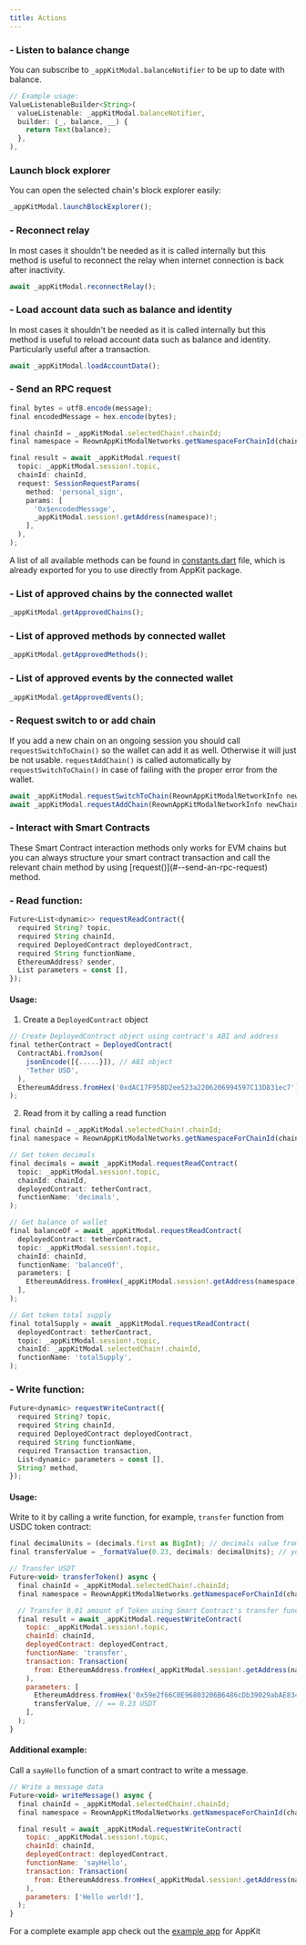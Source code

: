 ```yaml
---
title: Actions
---
```


### - Listen to balance change

You can subscribe to `_appKitModal.balanceNotifier` to be up to date with balance.

```javascript
// Example usage:
ValueListenableBuilder<String>(
  valueListenable: _appKitModal.balanceNotifier,
  builder: (_, balance, __) {
    return Text(balance);
  },
),

```

### Launch block explorer

You can open the selected chain's block explorer easily:

```javascript
_appKitModal.launchBlockExplorer();
```

### - Reconnect relay

In most cases it shouldn't be needed as it is called internally but this method is useful to reconnect the relay when internet connection is back after inactivity.

```javascript
await _appKitModal.reconnectRelay();
```

### - Load account data such as balance and identity

In most cases it shouldn't be needed as it is called internally but this method is useful to reload account data such as balance and identity. Particularly useful after a transaction.

```javascript
await _appKitModal.loadAccountData();
```

### - Send an RPC request

```javascript
final bytes = utf8.encode(message);
final encodedMessage = hex.encode(bytes);

final chainId = _appKitModal.selectedChain!.chainId;
final namespace = ReownAppKitModalNetworks.getNamespaceForChainId(chainId);

final result = await _appKitModal.request(
  topic: _appKitModal.session!.topic,
  chainId: chainId,
  request: SessionRequestParams(
    method: 'personal_sign',
    params: [
      '0x$encodedMessage',
      _appKitModal.session!.getAddress(namespace)!;
    ],
  ),
);
```

A list of all available methods can be found in [constants.dart](https://github.com/reown-com/reown_flutter/blob/master/packages/reown_core/lib/utils/constants.dart#L70) file, which is already exported for you to use directly from AppKit package.

### - List of approved chains by the connected wallet

```javascript
_appKitModal.getApprovedChains();
```

### - List of approved methods by connected wallet

```javascript
_appKitModal.getApprovedMethods();
```

### - List of approved events by the connected wallet

```javascript
_appKitModal.getApprovedEvents();
```

### - Request switch to or add chain

If you add a new chain on an ongoing session you should call `requestSwitchToChain()` so the wallet can add it as well. Otherwise it will just be not usable.
`requestAddChain()` is called automatically by `requestSwitchToChain()` in case of failing with the proper error from the wallet.

```javascript
await _appKitModal.requestSwitchToChain(ReownAppKitModalNetworkInfo newChain);
await _appKitModal.requestAddChain(ReownAppKitModalNetworkInfo newChain);
```

### - Interact with Smart Contracts

<Info>
These Smart Contract interaction methods only works for EVM chains but you can always structure your smart contract transaction and call the relevant chain method by using [request()](#--send-an-rpc-request) method.
</Info>

### - Read function:

```javascript
Future<List<dynamic>> requestReadContract({
  required String? topic,
  required String chainId,
  required DeployedContract deployedContract,
  required String functionName,
  EthereumAddress? sender,
  List parameters = const [],
});
```

#### Usage:

1. Create a `DeployedContract` object

```javascript
// Create DeployedContract object using contract's ABI and address
final tetherContract = DeployedContract(
  ContractAbi.fromJson(
    jsonEncode([{.....}]), // ABI object
    'Tether USD',
  ),
  EthereumAddress.fromHex('0xdAC17F958D2ee523a2206206994597C13D831ec7'), // https://etherscan.io/token/0xdAC17F958D2ee523a2206206994597C13D831ec7
);
```

2. Read from it by calling a read function

```javascript
final chainId = _appKitModal.selectedChain!.chainId;
final namespace = ReownAppKitModalNetworks.getNamespaceForChainId(chainId);

// Get token decimals
final decimals = await _appKitModal.requestReadContract(
  topic: _appKitModal.session!.topic,
  chainId: chainId,
  deployedContract: tetherContract,
  functionName: 'decimals',
);

// Get balance of wallet
final balanceOf = await _appKitModal.requestReadContract(
  deployedContract: tetherContract,
  topic: _appKitModal.session!.topic,
  chainId: chainId,
  functionName: 'balanceOf',
  parameters: [
    EthereumAddress.fromHex(_appKitModal.session!.getAddress(namespace)),
  ],
);

// Get token total supply
final totalSupply = await _appKitModal.requestReadContract(
  deployedContract: tetherContract,
  topic: _appKitModal.session!.topic,
  chainId: _appKitModal.selectedChain!.chainId,
  functionName: 'totalSupply',
);
```

### - Write function:

```javascript
Future<dynamic> requestWriteContract({
  required String? topic,
  required String chainId,
  required DeployedContract deployedContract,
  required String functionName,
  required Transaction transaction,
  List<dynamic> parameters = const [],
  String? method,
});
```

#### Usage:

Write to it by calling a write function, for example, `transfer` function from USDC token contract:

```javascript
final decimalUnits = (decimals.first as BigInt); // decimals value from `decimals` contract function
final transferValue = _formatValue(0.23, decimals: decimalUnits); // your format value function

// Transfer USDT
Future<void> transferToken() async {
  final chainId = _appKitModal.selectedChain!.chainId;
  final namespace = ReownAppKitModalNetworks.getNamespaceForChainId(chainId);

  // Transfer 0.01 amount of Token using Smart Contract's transfer function
  final result = await _appKitModal.requestWriteContract(
    topic: _appKitModal.session!.topic,
    chainId: chainId,
    deployedContract: deployedContract,
    functionName: 'transfer',
    transaction: Transaction(
      from: EthereumAddress.fromHex(_appKitModal.session!.getAddress(namespace)), // sender address
    ),
    parameters: [
      EthereumAddress.fromHex('0x59e2f66C0E96803206B6486cDb39029abAE834c0'), // recipient address
      transferValue, // == 0.23 USDT
    ],
  );
}

```

#### Additional example:

Call a `sayHello` function of a smart contract to write a message.

```javascript
// Write a message data
Future<void> writeMessage() async {
  final chainId = _appKitModal.selectedChain!.chainId;
  final namespace = ReownAppKitModalNetworks.getNamespaceForChainId(chainId);

  final result = await _appKitModal.requestWriteContract(
    topic: _appKitModal.session!.topic,
    chainId: chainId,
    deployedContract: deployedContract,
    functionName: 'sayHello',
    transaction: Transaction(
      from: EthereumAddress.fromHex(_appKitModal.session!.getAddress(namespace)), // sender address
    ),
    parameters: ['Hello world!'],
  );
}
```

For a complete example app check out the [example app](https://github.com/reown-com/reown_flutter/blob/master/packages/reown_appkit/example/modal/lib/services/eip155_service.dart) for AppKit
